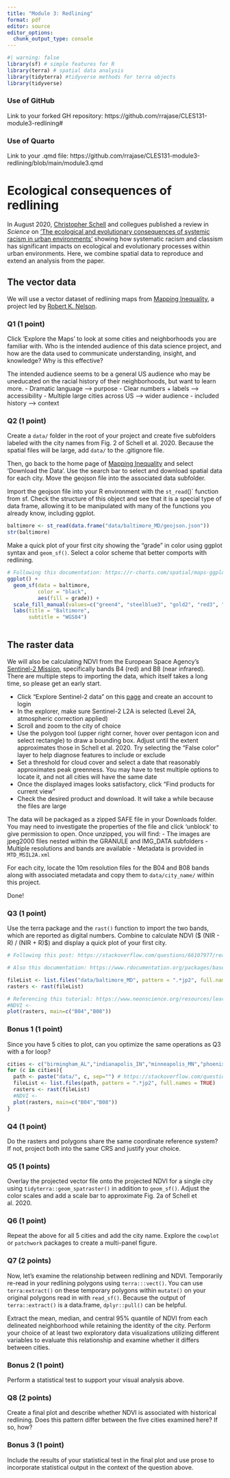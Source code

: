 ```yaml
---
title: "Module 3: Redlining"
format: pdf
editor: source
editor_options: 
  chunk_output_type: console
---
```


```r
#| warning: false
library(sf) # simple features for R
library(terra) # spatial data analysis
library(tidyterra) #tidyverse methods for terra objects
library(tidyverse)
```

### Use of GitHub

Link to your forked GH repository: https://github.com/rrajase/CLES131-module3-redlining#

### Use of Quarto

Link to your .qmd file: https://github.com/rrajase/CLES131-module3-redlining/blob/main/module3.qmd

# Ecological consequences of redlining

In August 2020, [Christopher Schell](https://cjschell.com/about) and collegues published a review in *Science* on ['The ecological and evolutionary consequences of systemic racism in urban environments'](https://science.sciencemag.org/content/early/2020/08/12/science.aay4497) showing how systematic racism and classism has significant impacts on ecological and evolutionary processes within urban environments. Here, we combine spatial data to reproduce and extend an analysis from the paper.

## The vector data

We will use a vector dataset of redlining maps from [Mapping Inequality](https://dsl.richmond.edu/panorama/redlining), a project led by [Robert K. Nelson](https://americanstudies.richmond.edu/faculty/rnelson2/).

### Q1 (1 point)

Click 'Explore the Maps' to look at some cities and neighborhoods you are familiar with. Who is the intended audience of this data science project, and how are the data used to communicate understanding, insight, and knowledge? Why is this effective?

The intended audience seems to be a general US audience who may be uneducated on the racial history of their neighborhoods, but want to learn more. 
- Dramatic language --> purpose
- Clear numbers + labels --> accessibility
- Multiple large cities across US --> wider audience
- included history --> context

### Q2 (1 point)

Create a `data/` folder in the root of your project and create five subfolders labeled with the city names from Fig. 2 of Schell et al. 2020. Because the spatial files will be large, add `data/` to the .gitignore file. 

Then, go back to the home page of [Mapping Inequality](https://dsl.richmond.edu/panorama/redlining) and select 'Download the Data'. Use the search bar to select and download spatial data for each city. Move the geojson file into the associated data subfolder. 

Import the geojson file into your R environment with the `st_read`()` function from sf. Check the structure of this object and see that it is a special type of data frame, allowing it to be manipulated with many of the functions you already know, including ggplot. 

```r
baltimore <- st_read(data.frame("data/baltimore_MD/geojson.json"))
str(baltimore)
```

Make a quick plot of your first city showing the "grade" in color using ggplot syntax and `geom_sf()`. Select a color scheme that better comports with redlining.

```r
# Following this documentation: https://r-charts.com/spatial/maps-ggplot2/
ggplot() +
  geom_sf(data = baltimore,
          color = "black", 
          aes(fill = grade)) +
  scale_fill_manual(values=c("green4", "steelblue3", "gold2", "red3", "grey59")) +
  labs(title = "Baltimore",
       subtitle = "WGS84")
  
```

## The raster data

We will also be calculating NDVI from the European Space Agency's [Sentinel-2 Mission](https://documentation.dataspace.copernicus.eu/Data/SentinelMissions/Sentinel2.html), specifically bands B4 (red) and B8 (near infrared). There are multiple steps to importing the data, which itself takes a long time, so please get an early start.

 - Click "Explore Sentinel-2 data" on this [page](https://dataspace.copernicus.eu/data-collections/copernicus-sentinel-data/sentinel-2) and create an account to login
 - In the explorer, make sure Sentinel-2 L2A is selected (Level 2A, atmospheric correction applied)
 - Scroll and zoom to the city of choice
 - Use the polygon tool (upper right corner, hover over pentagon icon and select rectangle) to draw a bounding box. Adjust until the extent approximates those in Schell et al. 2020. Try selecting the "False color" layer to help diagnose features to include or exclude
 - Set a threshold for cloud cover and select a date that reasonably approximates peak greenness. You may have to test multiple options to locate it, and not all cities will have the same date
 - Once the displayed images looks satisfactory, click "Find products for current view"
 - Check the desired product and download. It will take a while because the files are large
 
The data will be packaged as a zipped SAFE file in your Downloads folder. You may need to investigate the properties of the file and click 'unblock' to give permission to open. Once unzipped, you will find:
 - The images are jpeg2000 files nested within the GRANULE and IMG_DATA subfolders
 - Multiple resolutions and bands are available
 - Metadata is provided in `MTD_MSIL2A.xml`

For each city, locate the 10m resolution files for the B04 and B08 bands along with associated metadata and copy them to `data/city_name/` within this project. 

Done!

### Q3 (1 point)
Use the terra package and the `rast()` function to import the two bands, which are reported as digital numbers. 
Combine to calculate NDVI ($ (NIR - R) / (NIR + R)$) and display a quick plot of your first city. 

```r
# Following this post: https://stackoverflow.com/questions/66107977/reading-in-multiple-rasters-in-terra-package

# Also this documentation: https://www.rdocumentation.org/packages/base/versions/3.6.2/topics/list.files

fileList <- list.files("data/baltimore_MD", pattern = ".*jp2", full.names = TRUE)
rasters <- rast(fileList)
```

```r
# Referencing this tutorial: https://www.neonscience.org/resources/learning-hub/tutorials/plot-raster-data-r
#NDVI <- 
plot(rasters, main=c("B04","B08"))
```
### Bonus 1 (1 point)
Since you have 5 cities to plot, can you optimize the same operations as Q3 with a for loop? 

```r
cities <- c("birmingham_AL","indianapolis_IN","minneapolis_MN","phoenix_AX")
for (c in cities){
  path <- paste("data/", c, sep="") # https://stackoverflow.com/questions/7201341/how-can-two-strings-be-concatenated
  fileList <- list.files(path, pattern = ".*jp2", full.names = TRUE)
  rasters <- rast(fileList)
  #NDVI <- 
  plot(rasters, main=c("B04","B08"))
}
```

### Q4 (1 point)
Do the rasters and polygons share the same coordinate reference system? If not, project both into the same CRS and justify your choice. 

### Q5 (1 points)
Overlay the projected vector file onto the projected NDVI for a single city using `tidyterra::geom_spatraster()` in addition to `geom_sf()`. Adjust the color scales and add a scale bar to approximate Fig. 2a of Schell et al. 2020. 

### Q6 (1 point)
Repeat the above for all 5 cities and add the city name. Explore the `cowplot` or `patchwork` packages to create a multi-panel figure. 

### Q7 (2 points)
Now, let's examine the relationship between redlining and NDVI. Temporarily re-read in your redlining polygons using `terra:::vect()`. You can use `terra:extract()` on these temporary polygons within `mutate()` on your original polygons read in with `read_sf()`. Because the output of `terra::extract()` is a data.frame, `dplyr::pull()` can be helpful. 

Extract the mean, median, and central 95% quantile of NDVI from each delineated neighborhood while retaining the identity of the city. Perform your choice of at least two exploratory data visualizations utilizing different variables to evaluate this relationship and examine whether it differs between cities. 

### Bonus 2 (1 point)
Perform a statistical test to support your visual analysis above. 

### Q8 (2 points)
Create a final plot and describe whether NDVI is associated with historical redlining. Does this pattern differ between the five cities examined here? If so, how? 

### Bonus 3 (1 point)
Include the results of your statistical test in the final plot and use prose to incorporate statistical output in the context of the question above. 

